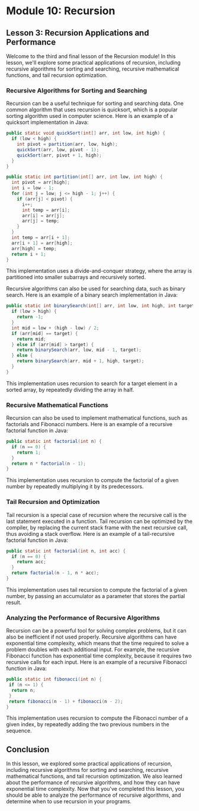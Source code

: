# Module 10: Recursion

## Lesson 3: Recursion Applications and Performance

Welcome to the third and final lesson of the Recursion module! In this lesson, we'll explore some practical applications of recursion, including recursive algorithms for sorting and searching, recursive mathematical functions, and tail recursion optimization.

### Recursive Algorithms for Sorting and Searching

Recursion can be a useful technique for sorting and searching data. One common algorithm that uses recursion is quicksort, which is a popular sorting algorithm used in computer science. Here is an example of a quicksort implementation in Java:

```java
public static void quickSort(int[] arr, int low, int high) {
  if (low < high) {
    int pivot = partition(arr, low, high);
    quickSort(arr, low, pivot - 1);
    quickSort(arr, pivot + 1, high);
  }
}

public static int partition(int[] arr, int low, int high) {
  int pivot = arr[high];
  int i = low - 1;
  for (int j = low; j <= high - 1; j++) {
    if (arr[j] < pivot) {
      i++;
      int temp = arr[i];
      arr[i] = arr[j];
      arr[j] = temp;
    }
  }
  int temp = arr[i + 1];
  arr[i + 1] = arr[high];
  arr[high] = temp;
  return i + 1;
}
```

This implementation uses a divide-and-conquer strategy, where the array is partitioned into smaller subarrays and recursively sorted.

Recursive algorithms can also be used for searching data, such as binary search. Here is an example of a binary search implementation in Java:

```java
public static int binarySearch(int[] arr, int low, int high, int target) {
  if (low > high) {
    return -1;
  }
  int mid = low + (high - low) / 2;
  if (arr[mid] == target) {
    return mid;
  } else if (arr[mid] > target) {
    return binarySearch(arr, low, mid - 1, target);
  } else {
    return binarySearch(arr, mid + 1, high, target);
  }
}
```

This implementation uses recursion to search for a target element in a sorted array, by repeatedly dividing the array in half.

### Recursive Mathematical Functions

Recursion can also be used to implement mathematical functions, such as factorials and Fibonacci numbers. Here is an example of a recursive factorial function in Java:

```java
public static int factorial(int n) {
  if (n == 0) {
    return 1;
  }
  return n * factorial(n - 1);
}
```

This implementation uses recursion to compute the factorial of a given number by repeatedly multiplying it by its predecessors.

### Tail Recursion and Optimization

Tail recursion is a special case of recursion where the recursive call is the last statement executed in a function. Tail recursion can be optimized by the compiler, by replacing the current stack frame with the next recursive call, thus avoiding a stack overflow. Here is an example of a tail-recursive factorial function in Java:

```java
public static int factorial(int n, int acc) {
  if (n == 0) {
    return acc;
  }
  return factorial(n - 1, n * acc);
}
```

This implementation uses tail recursion to compute the factorial of a given number, by passing an accumulator as a parameter that stores the partial result.

### Analyzing the Performance of Recursive Algorithms

Recursion can be a powerful tool for solving complex problems, but it can also be inefficient if not used properly. Recursive algorithms can have exponential time complexity, which means that the time required to solve a problem doubles with each additional input. For example, the recursive Fibonacci function has exponential time complexity, because it requires two recursive calls for each input. Here is an example of a recursive Fibonacci function in Java:

```java
public static int fibonacci(int n) {
 if (n <= 1) {
  return n;
 }
 return fibonacci(n - 1) + fibonacci(n - 2);
}
```

This implementation uses recursion to compute the Fibonacci number of a given index, by repeatedly adding the two previous numbers in the sequence.

## Conclusion

In this lesson, we explored some practical applications of recursion, including recursive algorithms for sorting and searching, recursive mathematical functions, and tail recursion optimization. We also learned about the performance of recursive algorithms, and how they can have exponential time complexity. Now that you've completed this lesson, you should be able to analyze the performance of recursive algorithms, and determine when to use recursion in your programs.
